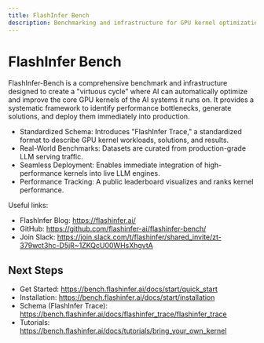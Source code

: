 ```yaml
---
title: FlashInfer Bench
description: Benchmarking and infrastructure for GPU kernel optimization.
---
```


# FlashInfer Bench

FlashInfer-Bench is a comprehensive benchmark and infrastructure designed to create a "virtuous cycle" where AI can automatically optimize and improve the core GPU kernels of the AI systems it runs on. It provides a systematic framework to identify performance bottlenecks, generate solutions, and deploy them immediately into production.

- Standardized Schema: Introduces "FlashInfer Trace," a standardized format to describe GPU kernel workloads, solutions, and results.
- Real-World Benchmarks: Datasets are curated from production-grade LLM serving traffic.
- Seamless Deployment: Enables immediate integration of high-performance kernels into live LLM engines.
- Performance Tracking: A public leaderboard visualizes and ranks kernel performance.

Useful links:

- FlashInfer Blog: https://flashinfer.ai/
- GitHub: https://github.com/flashinfer-ai/flashinfer-bench/
- Join Slack: https://join.slack.com/t/flashinfer/shared_invite/zt-379wct3hc-D5jR~1ZKQcU00WHsXhgvtA

## Next Steps

- Get Started: https://bench.flashinfer.ai/docs/start/quick_start
- Installation: https://bench.flashinfer.ai/docs/start/installation
- Schema (FlashInfer Trace): https://bench.flashinfer.ai/docs/flashinfer_trace/flashinfer_trace
- Tutorials: https://bench.flashinfer.ai/docs/tutorials/bring_your_own_kernel
